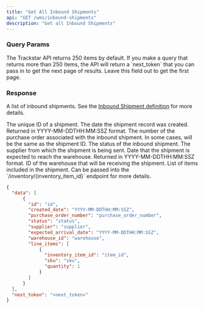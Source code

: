 ```yaml
---
title: "Get All Inbound Shipments"
api: "GET /wms/inbound-shipments"
description: "Get all Inbound Shipments"
---
```


<Snippet file="headers.mdx" />

### Query Params
<ParamField query="page_token" type="string" optional>
  The Trackstar API returns 250 items by default.
  If you make a query that returns more than 250 items, the API will return a `next_token` that you can pass in to get the next page of results.
  Leave this field out to get the first page.
</ParamField>

### Response

<ResponseField name="data" type="list of inbound shipments">

A list of inbound shipments. See the [Inbound Shipment definition](/wms-api/inbound-shipments/info) for more details.

<Expandable title="Inbound Shipment">

<ResponseField name="id" type="string">
The unique ID of a shipment.
</ResponseField>

<ResponseField name="created_date" type="string">
The date the shipment record was created. Returned in YYYY-MM-DDTHH:MM:SSZ format.
</ResponseField>

<ResponseField name="purchase_order_number" type="string">
The number of the purchase order associated with the inbound shipment. In some cases, will be the same as the shipment ID.
</ResponseField>

<ResponseField name="status" type="string">
The status of the inbound shipment.
</ResponseField>

<ResponseField name="supplier" type="string or null">
The supplier from which the shipment is being sent.
</ResponseField>

<ResponseField name="expected_arrival_date" type="string or null">
Date that the shipment is expected to reach the warehouse. Returned in YYYY-MM-DDTHH:MM:SSZ format.
</ResponseField>

<ResponseField name="warehouse_id" type="string or null">
ID of the warehouse that will be receiving the shipment.
</ResponseField>

<ResponseField name="line_items" type="list of line items">
List of items included in the shipment.
<Expandable title="Line Item" defaultOpen="true">

<ResponseField name="inventory_item_id" type="string">
Can be passed into the `/inventory/{inventory_item_id}` endpoint for more details.
</ResponseField>

<ResponseField name="sku" type="string or null">
</ResponseField>

<ResponseField name="quantity" type="integer">
</ResponseField>

</Expandable>
</ResponseField>

</Expandable>

</ResponseField>

<Snippet file="next-token.mdx" />

<ResponseExample>

```json Response
{
  "data": [
      {
        "id": "id",
        "created_date": "YYYY-MM-DDTHH:MM:SSZ",
        "purchase_order_number": "purchase_order_number",
        "status": "status",
        "supplier": "supplier",
        "expected_arrival_date": "YYYY-MM-DDTHH:MM:SSZ",
        "warehouse_id": "warehouse",
        "line_items": [
            {
              "inventory_item_id": "item_id",
              "sku": "sku",
              "quantity": 1
            }
        ]
      }
  ],
  "next_token": "<next_token>"
}
```

</ResponseExample>
